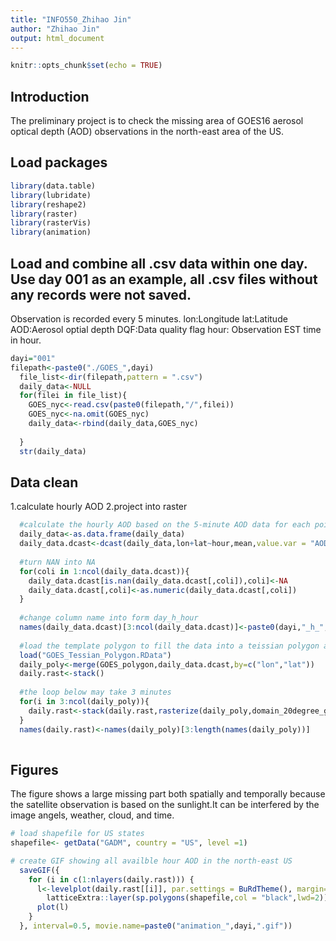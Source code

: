 ---
title: "INFO550_Zhihao Jin"
author: "Zhihao Jin"
output: html_document
---

```{r setup, include=FALSE}
knitr::opts_chunk$set(echo = TRUE)
```

## Introduction

The preliminary project is to check the missing area of GOES16 aerosol optical depth (AOD) observations in the north-east area of the US.

## Load packages

```{r load_lib, echo=FALSE}
library(data.table)
library(lubridate)
library(reshape2)
library(raster)
library(rasterVis)
library(animation)
```

## Load and combine all .csv data within one day. Use day 001 as an example, all .csv files without any records were not saved.
Observation is recorded every 5 minutes.
lon:Longitude
lat:Latitude
AOD:Aerosol optial depth
DQF:Data quality flag
hour: Observation EST time in hour.

```{r load_combine_data}
dayi="001"
filepath<-paste0("./GOES_",dayi)
  file_list<-dir(filepath,pattern = ".csv")
  daily_data<-NULL
  for(filei in file_list){
    GOES_nyc<-read.csv(paste0(filepath,"/",filei))
    GOES_nyc<-na.omit(GOES_nyc)
    daily_data<-rbind(daily_data,GOES_nyc)
    
  }
  str(daily_data)
```
## Data clean
1.calculate hourly AOD
2.project into raster

```{r data_clean }
  #calculate the hourly AOD based on the 5-minute AOD data for each point.
  daily_data<-as.data.frame(daily_data)
  daily_data.dcast<-dcast(daily_data,lon+lat~hour,mean,value.var = "AOD",na.rm=T)
  
  #turn NAN into NA
  for(coli in 1:ncol(daily_data.dcast)){
    daily_data.dcast[is.nan(daily_data.dcast[,coli]),coli]<-NA
    daily_data.dcast[,coli]<-as.numeric(daily_data.dcast[,coli])
  }
  
  #change column name into form day_h_hour
  names(daily_data.dcast)[3:ncol(daily_data.dcast)]<-paste0(dayi,"_h_",names(daily_data.dcast)[3:ncol(daily_data.dcast)])
  
  #load the template polygon to fill the data into a teissian polygon and then transform into raster
  load("GOES_Tessian_Polygon.RData")
  daily_poly<-merge(GOES_polygon,daily_data.dcast,by=c("lon","lat"))
  daily.rast<-stack()
  
  #the loop below may take 3 minutes
  for(i in 3:ncol(daily_poly)){
    daily.rast<-stack(daily.rast,rasterize(daily_poly,domain_20degree_grid,names(daily_poly)[i]))
  }
  names(daily.rast)<-names(daily_poly)[3:length(names(daily_poly))]
  

```

## Figures
The figure shows a large missing part both spatially and temporally because the satellite observation is based on the sunlight.It can be interfered by the image angels, weather, cloud, and time.

```{R create_figure}
# load shapefile for US states
shapefile<- getData("GADM", country = "US", level =1)

# create GIF showing all availble hour AOD in the north-east US
  saveGIF({
    for (i in c(1:nlayers(daily.rast))) {
      l<-levelplot(daily.rast[[i]], par.settings = BuRdTheme(), margin=FALSE, main=list(paste0(names(daily.rast)[i]),adj=0,line=0))+
        latticeExtra::layer(sp.polygons(shapefile,col = "black",lwd=2))
      plot(l)
    }
  }, interval=0.5, movie.name=paste0("animation_",dayi,".gif"))
```
